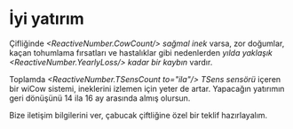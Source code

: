 
# İyi yatırım

Çifliğinde *<ReactiveNumber.CowCount/> sağmal inek* varsa, 
zor doğumlar, kaçan tohumlama fırsatları ve hastalıklar 
gibi nedenlerden 
*yılda yaklaşık <ReactiveNumber.YearlyLoss/> kadar bir kaybın* vardır.

Toplamda *<ReactiveNumber.TSensCount to="ila"/> TSens sensörü* 
içeren bir wiCow sistemi, ineklerini izlemen için yeter de artar. 
Yapacağın yatırımın geri dönüşünü 14 ila 16 ay arasında almış olursun.

Bize iletişim bilgilerini ver, çabucak çiftliğine özel
bir teklif hazırlayalım.

<OfferRequestForm/>